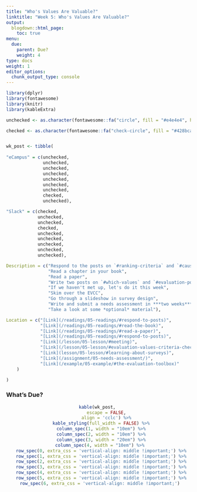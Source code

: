```yaml
---
title: "Who's Values Are Valuable?"
linktitle: "Week 5: Who's Values Are Valuable?"
output:
  blogdown::html_page:
    toc: true
menu:
  due:
    parent: Due?
    weight: 4
type: docs
weight: 1
editor_options: 
  chunk_output_type: console
---
```


```r
library(dplyr)
library(fontawesome)
library(knitr)
library(kableExtra)
```

```r
unchecked <- as.character(fontawesome::fa("circle", fill = "#e4e4e4", height = "15px"))

checked <- as.character(fontawesome::fa("check-circle", fill = "#428bca", height = "15px"))


wk_post <- tibble(
  
"eCampus" = c(unchecked, 
              unchecked,
              unchecked,
              unchecked,
              unchecked,
              unchecked,
              unchecked,
              checked,
              unchecked),

"Slack" = c(checked,
            unchecked,
            unchecked,
            checked,
            unchecked,
            unchecked,
            unchecked,
            unchecked,
            unchecked),

Description = c("Respond to the posts on `#ranking-criteria` and `#causality-conundrum`",
                "Read a chapter in your book",
                "Read a paper",
                "Write two posts on `#which-values` and `#evaluation-politicization`",
                "If we haven't met up, let's do it this week",
                "Skim over the EVCC",
                "Go through a slideshow in survey design",
                "Write and submit a needs assessment in ***two weeks***",
                "Take a look at some *optional* material"),

Location = c("[Link](/readings/05-readings/#respond-to-posts)",
             "[Link](/readings/05-readings/#read-the-book)",
             "[Link](/readings/05-readings/#read-a-paper)",
             "[Link](/readings/05-readings/#respond-to-posts)",
             "[Link](/lesson/05-lesson/#meeting)",
             "[Link](/lesson/05-lesson/#evaluation-values-criteria-checklist-evcc)",
             "[Link](lesson/05-lesson/#learning-about-surveys)",
             "[Link](/assignment/05-needs-assessment/)",
             "[Link](/example/05-example/#the-evaluation-toolbox)"
    )

)
```


### What's Due?
<center>
```r
kable(wk_post, 
      escape = FALSE,
      align = 'cclc') %>%
  kable_styling(full_width = FALSE) %>%
  column_spec(1, width = "10em") %>%
  column_spec(2, width = "10em") %>%
  column_spec(3, width = "20em") %>%
  column_spec(4, width = "10em") %>% 
  row_spec(0, extra_css = 'vertical-align: middle !important;') %>%
  row_spec(1, extra_css = 'vertical-align: middle !important;') %>%
  row_spec(2, extra_css = 'vertical-align: middle !important;') %>%
  row_spec(3, extra_css = 'vertical-align: middle !important;') %>%
  row_spec(4, extra_css = 'vertical-align: middle !important;') %>%
  row_spec(5, extra_css = 'vertical-align: middle !important;') %>%
  row_spec(6, extra_css = 'vertical-align: middle !important;') 
```
</center>
